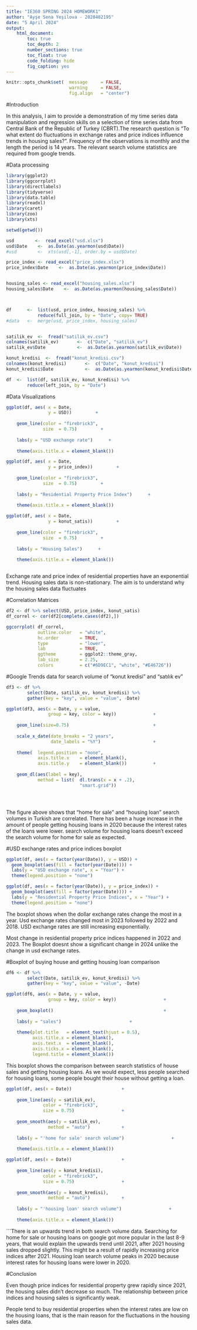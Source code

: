 ```yaml
---
title: "IE360 SPRING 2024 HOMEWORK1"
author: "Ayşe Sena Yeşilova - 2020402195"
date: "5 April 2024"
output: 
    html_document:
        toc: true
        toc_depth: 2
        number_sections: true
        toc_float: true
        code_folding: hide
        fig_caption: yes
---
```


```r
knitr::opts_chunk$set(  message     = FALSE,
	                    warning     = FALSE,
                        fig.align   = "center")
```

#Introduction

In this analysis, I aim to provide a demonstration of my time series data manipulation and regression skills on a selection of time series data from Central Bank of the Republic of Turkey (CBRT).The research question is
"To what extent do fluctuations in exchange rates and price indices influence trends in housing sales?". Frequency of the observations is monthly and the length the period is 14 years. The relevant search volume statistics are required from google trends. 

#Data processing

```r
library(ggplot2)
library(ggcorrplot)
library(directlabels)
library(tidyverse)
library(data.table)
library(readxl)
library(caret)
library(zoo)
library(xts)

setwd(getwd())

usd        <-  read_excel("usd.xlsx")
usd$Date    <-  as.Date(as.yearmon(usd$Date))
#usd        <-  xts(usd[,-1], order.by = usd$Date)

price_index <- read_excel("price_index.xlsx")
price_index$Date    <-  as.Date(as.yearmon(price_index$Date))


housing_sales <- read_excel("housing_sales.xlsx")
housing_sales$Date    <-  as.Date(as.yearmon(housing_sales$Date))



df      <-  list(usd, price_index, housing_sales) %>% 
            reduce(full_join, by = "Date", copy= TRUE)
#data   <-  merge(usd, price_index, housing_sales)


satilik_ev  <-  fread("satilik_ev.csv")
colnames(satilik_ev)       <-  c("Date", "satilik_ev")
satilik_ev$Date            <-  as.Date(as.yearmon(satilik_ev$Date))

konut_kredisi  <-  fread("konut_kredisi.csv")
colnames(konut_kredisi)       <-  c("Date", "konut_kredisi")
konut_kredisi$Date            <-  as.Date(as.yearmon(konut_kredisi$Date))

df  <-  list(df, satilik_ev, konut_kredisi) %>% 
        reduce(left_join, by = "Date")

```


#Data Visualizations
```r
ggplot(df, aes( x = Date, 
                y = USD))         +
    
    geom_line(color = "firebrick3",
              size  = 0.75)         +
    
    labs(y = "USD exchange rate")      +
    
    theme(axis.title.x = element_blank())

ggplot(df, aes( x = Date, 
                y = price_index))         +
    
    geom_line(color = "firebrick3",
              size  = 0.75)         +
    
    labs(y = "Residential Property Price Index")      +
    
    theme(axis.title.x = element_blank())

ggplot(df, aes( x = Date, 
                y = konut_satis))         +
    
    geom_line(color = "firebrick3",
              size  = 0.75)         +
    
    labs(y = "Housing Sales")      +
    
    theme(axis.title.x = element_blank())



``` 

Exchange rate and price index of residential properties have an exponential trend. Housing sales data is non-stationary. The aim is to understand why the housing sales data fluctuates

#Correlation Matrices


```r
df2 <- df %>% select(USD, price_index, konut_satis)
df_correl <- cor(df2[complete.cases(df2),])

ggcorrplot( df_correl,
            outline.color   = "white",
            hc.order        = TRUE,
            type            = "lower",
            lab             = TRUE,
            ggtheme         = ggplot2::theme_gray,
            lab_size        = 2.25,
            colors          = c("#6D9EC1", "white", "#E46726"))

```


#Google Trends data for search volume of "konut kredisi" and "satılık ev"

```r
df3 <- df %>%
        select(Date, satilik_ev, konut_kredisi) %>%
        gather(key = "key", value = "value", -Date)

ggplot(df3, aes(x = Date, y = value, 
                group = key, color = key))              +
    
    geom_line(size=0.75)                                + 
    
    scale_x_date(date_breaks = "2 years",
                 date_labels = "%Y")                    +
    
    theme(  legend.position = "none",
            axis.title.x    = element_blank(),             
            axis.title.y    = element_blank())          +
    
    geom_dl(aes(label = key),
            method = list(  dl.trans(x = x + .2),
                            "smart.grid"))





```
The figure above shows that "home for sale" and "housing loan" search volumes in Turkish are correlated. There has been a huge increase in the amount of people getting housing loans in 2020 because the interest rates of the loans were lower. search volume for housing loans doesn't exceed the search volume for home for sale as expected.


#USD exchange rates and price indices boxplot

```r
ggplot(df, aes(x = factor(year(Date)), y = USD)) +
  geom_boxplot(aes(fill = factor(year(Date)))) +
  labs(y = "USD exchange rate", x = "Year") +
  theme(legend.position = "none")

ggplot(df, aes(x = factor(year(Date)), y = price_index)) +
  geom_boxplot(aes(fill = factor(year(Date)))) +
  labs(y = "Residential Property Price Indices", x = "Year") +
  theme(legend.position = "none")


```

The boxplot shows when the dollar exchange rates change the most in a year. Usd exchange rates changed most in 2023 followed by 2022 and 2018. USD exchange rates are still increasing exponentially.

Most change in residential property price indices happened in 2022 and 2023. The Boxplot doesnt show a significant change in 2024 unlike the change in usd exchange rates. 

#Boxplot of buying house and getting housing loan comparison
```r
df6 <- df %>%
        select(Date, satilik_ev, konut_kredisi) %>%
        gather(key = "key", value = "value", -Date)

ggplot(df6, aes(x = Date, y = value, 
                group = key, color = key))                  +
    
    geom_boxplot()                                          +
    
    labs(y = "sales")                          +
    
    theme(plot.title   = element_text(hjust = 0.5),
          axis.title.x = element_blank(),
          axis.text.x  = element_blank(),
          axis.ticks.x = element_blank(),
          legend.title = element_blank())
```
This boxplot shows the comparison between search statistics of house sales and getting housing loans. As we would expect, less people searched for housing loans, some people bought their house without getting a loan.


```r
ggplot(df, aes(x = Date))                   +
    
    geom_line(aes(y = satilik_ev),
              color = "firebrick3",
              size = 0.75)                  +
    
    geom_smooth(aes(y = satilik_ev),
                method = "auto")            +
    
    labs(y = "'home for sale' search volume")                  +
    
    theme(axis.title.x = element_blank())

ggplot(df, aes(x = Date))                   +
    
    geom_line(aes(y = konut_kredisi),
              color = "firebrick3",
              size = 0.75)                  +
    
    geom_smooth(aes(y = konut_kredisi),
                method = "auto")            +
    
    labs(y = "'housing loan' search volume")                  +
    
    theme(axis.title.x = element_blank())
```
```There is an upwards trend in both search volume data. Searching for home for sale or housing loans on google got more popular in the last 8-9 years, that would explain the upwards trend until 2021, after 2021 housing sales dropped slightly. This might be a result of rapidly increasing price indices after 2021. 
Housing loan search volume peaks in 2020 because interest rates for housing loans were lower in 2020. 

#Conclusion

Even though price indices for residential property grew rapidly since 2021, the housing sales didn't decrease so much. The relationship between price indices and housing sales is significantly weak. 

People tend to buy residential properties when the interest rates are low on the housing loans, that is the main reason for the fluctuations in the housing sales data. 




